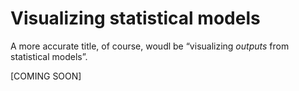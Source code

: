 # Visualizing statistical models

A more accurate title, of course, woudl be "visualizing *outputs* from statistical models".

\[COMING SOON\]
